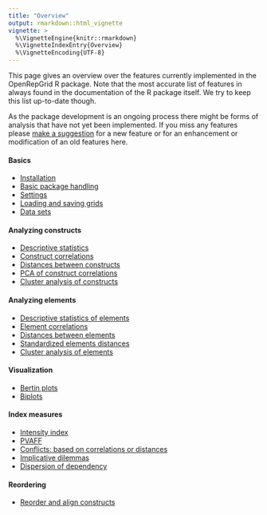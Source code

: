 ```yaml
---
title: "Overview"
output: rmarkdown::html_vignette
vignette: >
  %\VignetteEngine{knitr::rmarkdown}
  %\VignetteIndexEntry{Overview}
  %\VignetteEncoding{UTF-8}
---
```


This page gives an overview over the features currently implemented in the OpenRepGrid R package. Note that the most accurate list of features in always found in the documentation of the R package itself. We try to keep this list up-to-date though. 

As the package development is an ongoing process there might be forms of analysis that have not yet been implemented. If you miss any features please [make a suggestion](contribute.html) for a new feature or for an enhancement or modification of an old features here.


#### Basics

* [Installation](web/installation.html)
* [Basic package handling](web/basic_operations.html)
* [Settings](web/settings.html)
* [Loading and saving grids](web/loading.html)
* [Data sets](web/datasets.html)

#### Analyzing constructs

* [Descriptive statistics](web/descriptives.html)
* [Construct correlations](web/constructs-correlation.html)
* [Distances between constructs](web/constructs-distances.html)
* [PCA of construct correlations](web/constructs-pca.html)
* [Cluster analysis of constructs](web/clustering.html)

#### Analyzing elements

* [Descriptive statistics of elements](web/descriptives.html)
* [Element correlations](web/elements-correlation.html)
* [Distances between elements](web/elements-distances.html)
* [Standardized elements distances](web/elements-distances-standardized.html)
* [Cluster analysis of elements](web/clustering.html)

#### Visualization

* [Bertin plots](web/visualization-bertin.html)
* [Biplots](web/visualization-biplot.html)

#### Index measures

* [Intensity index](web/measures-intensity.html)
* [PVAFF](web/measures-pvaff.html)
* [Conflicts: based on correlations or distances](web/measures-conflict.html)
* [Implicative dilemmas](web/measures-implicative.html)
* [Dispersion of dependency](web/measures-dispersion.html)

#### Reordering 

* [Reorder and align constructs](web/reordering.html)
